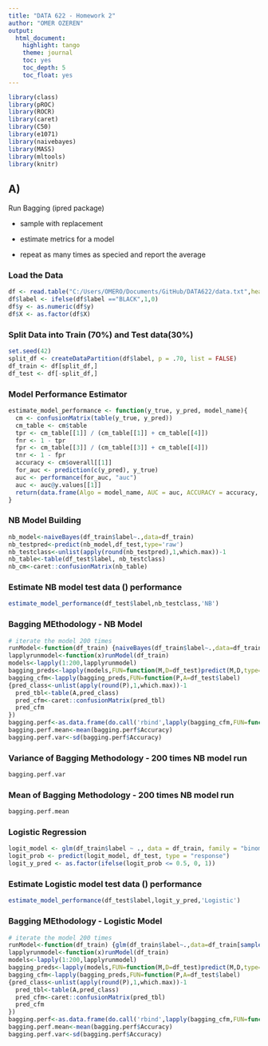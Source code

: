 ```yaml
---
title: "DATA 622 - Homework 2"
author: "OMER OZEREN"
output:
  html_document:
    highlight: tango
    theme: journal
    toc: yes
    toc_depth: 5
    toc_float: yes
---
```


```r
library(class)
library(pROC)
library(ROCR)
library(caret)
library(C50)
library(e1071)
library(naivebayes)
library(MASS)
library(mltools)
library(knitr)
```

## A)

Run Bagging (ipred package)   

* sample with replacement

* estimate metrics for a model

* repeat as many times as specied and report the average



### Load the Data

```r
df <- read.table("C:/Users/OMERO/Documents/GitHub/DATA622/data.txt",header = T,sep=',')
df$label <- ifelse(df$label =="BLACK",1,0)
df$y <- as.numeric(df$y)
df$X <- as.factor(df$X)
```

### Split Data into Train (70%) and Test data(30%)  

```r
set.seed(42)
split_df <- createDataPartition(df$label, p = .70, list = FALSE)
df_train <- df[split_df,]
df_test <- df[-split_df,]
```

### Model Performance Estimator
```r
estimate_model_performance <- function(y_true, y_pred, model_name){
  cm <- confusionMatrix(table(y_true, y_pred))
  cm_table <- cm$table
  tpr <- cm_table[[1]] / (cm_table[[1]] + cm_table[[4]])
  fnr <- 1 - tpr
  fpr <- cm_table[[3]] / (cm_table[[3]] + cm_table[[4]])
  tnr <- 1 - fpr
  accuracy <- cm$overall[[1]]
  for_auc <- prediction(c(y_pred), y_true)
  auc <- performance(for_auc, "auc")
  auc <- auc@y.values[[1]]
  return(data.frame(Algo = model_name, AUC = auc, ACCURACY = accuracy, TPR = tpr, FPR = fpr, TNR = tnr, FNR = fnr))
}
```


### NB Model Building

```r
nb_model<-naiveBayes(df_train$label~.,data=df_train)
nb_testpred<-predict(nb_model,df_test,type='raw')
nb_testclass<-unlist(apply(round(nb_testpred),1,which.max))-1
nb_table<-table(df_test$label, nb_testclass)
nb_cm<-caret::confusionMatrix(nb_table)
```

### Estimate NB model test data () performance

```r
estimate_model_performance(df_test$label,nb_testclass,'NB')
```


### Bagging MEthodology - NB Model

```r
# iterate the model 200 times
runModel<-function(df_train) {naiveBayes(df_train$label~.,data=df_train[sample(1:nrow(df_train),nrow(df_train),replace=T),])}
lapplyrunmodel<-function(x)runModel(df_train)
models<-lapply(1:200,lapplyrunmodel)
bagging_preds<-lapply(models,FUN=function(M,D=df_test)predict(M,D,type='raw'))
bagging_cfm<-lapply(bagging_preds,FUN=function(P,A=df_test$label)
{pred_class<-unlist(apply(round(P),1,which.max))-1
  pred_tbl<-table(A,pred_class)
  pred_cfm<-caret::confusionMatrix(pred_tbl)
  pred_cfm
})
bagging.perf<-as.data.frame(do.call('rbind',lapply(bagging_cfm,FUN=function(cfm)c(cfm$overall,cfm$byClass))))
bagging.perf.mean<-mean(bagging.perf$Accuracy)
bagging.perf.var<-sd(bagging.perf$Accuracy)
```

### Variance of Bagging Methodology - 200 times NB model run 
```r
bagging.perf.var
```

### Mean of Bagging Methodology - 200 times NB model run 
```r
bagging.perf.mean
```

### Logistic Regression

```r
logit_model <- glm(df_train$label ~ ., data = df_train, family = "binomial")
logit_prob <- predict(logit_model, df_test, type = "response")
logit_y_pred <- as.factor(ifelse(logit_prob <= 0.5, 0, 1))
```

### Estimate Logistic model test data () performance

```r
estimate_model_performance(df_test$label,logit_y_pred,'Logistic')
```

### Bagging MEthodology - Logistic Model

```r
# iterate the model 200 times
runModel<-function(df_train) {glm(df_train$label~.,data=df_train[sample(1:nrow(df_train),nrow(df_train),replace=T),],family = "binomial")}
lapplyrunmodel<-function(x)runModel(df_train)
models<-lapply(1:200,lapplyrunmodel)
bagging_preds<-lapply(models,FUN=function(M,D=df_test)predict(M,D,type='response'))
bagging_cfm<-lapply(bagging_preds,FUN=function(P,A=df_test$label)
{pred_class<-unlist(apply(round(P),1,which.max))-1
  pred_tbl<-table(A,pred_class)
  pred_cfm<-caret::confusionMatrix(pred_tbl)
  pred_cfm
})
bagging.perf<-as.data.frame(do.call('rbind',lapply(bagging_cfm,FUN=function(cfm)c(cfm$overall,cfm$byClass))))
bagging.perf.mean<-mean(bagging.perf$Accuracy)
bagging.perf.var<-sd(bagging.perf$Accuracy)
```

